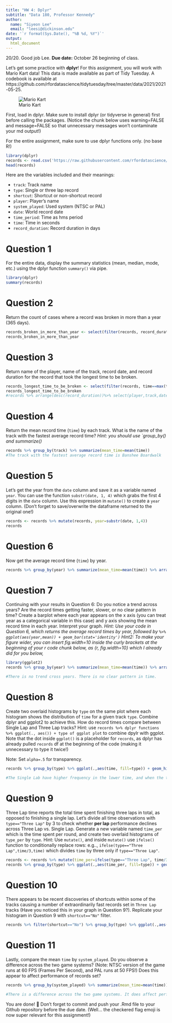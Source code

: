 ```yaml
---
title: "HW 4: Dplyr"
subtitle: "Data 180, Professor Kennedy"
author: 
  name: "Siyeon Lee"
  email: "leesi@dickinson.edu"
date: '`r format(Sys.Date(), "%B %d, %Y")`'
output: 
  html_document
---
```

20/20. Good job Lee. 
**Due date:** October 26 beginning of class.

Let's get some practice with **dplyr**! For this assignment, you will work with Mario Kart data! This data is made available as part of Tidy Tuesday. A codebook is available at https://github.com/rfordatascience/tidytuesday/tree/master/data/2021/2021-05-25.

![Mario Kart](https://camo.githubusercontent.com/248411ba0d52bb38f1dccd3f74ed9d5a37f56aa95dbfb92518768b020959576c/68747470733a2f2f692e696e73696465722e636f6d2f356337643361313932363238393833663866373137623166)

First, load in dplyr. Make sure to install dplyr (or tidyverse in general) first before calling the packages. (Notice the chunk below uses warning=FALSE and message=FALSE so that unnecessary messages won't contaminate your md output!)

For the entire assignment, make sure to use dplyr functions only. (no base R!)

```r
library(dplyr)
records <- read.csv('https://raw.githubusercontent.com/rfordatascience/tidytuesday/master/data/2021/2021-05-25/records.csv')
head(records)
```

Here are the variables included and their meanings:

- `track`: </t>Track name <br>
- `type`: </t>Single or three lap record  <br>
- `shortcut`: </t>Shortcut or non-shortcut record  <br>
- `player`: </t>Player’s name  <br>
- `system_played`: </t>Used system (NTSC or PAL)<br>
- `date`: </t>World record date  <br>
- `time_period`: </t>Time as hms period  <br>
- `time`: </t>Time in seconds  <br>
- `record_duration`: </t>Record duration in days  <br>


# Question 1
For the entire data, display the summary statistics (mean, median, mode, etc.) using the dplyr function `summary()` via pipe.

```r
library(dplyr)
summary(records)
```
# Question 2
Return the count of cases where a record was broken in more than a year (365 days).

```r
records_broken_in_more_than_year <- select(filter(records, record_duration>365),record_duration)
records_broken_in_more_than_year
```
# Question 3
Return name of the player, name of the track, record date, and record duration for the record that took the longest time to be broken.

```r
records_longest_time_to_be_broken <- select(filter(records, time==max(time)), player, track, date, record_duration)
records_longest_time_to_be_broken
#records %>% arrange(desc(record_duration))%>% select(player,track,date,record_duration) %>% head(1) (-2)
```

# Question 4
Return the mean record time (`time`) by each track. What is the name of the track with the fastest average record time? *Hint: you should use `group_by() and summarize()*

```r
records %>% group_by(track) %>% summarize(mean_time=mean(time))
#The track with the fastest average record time is Banshee Boardwalk

```
# Question 5
Let's get the year from the `date` column and save it as a variable named `year`. You can use the function `substr(date, 1, 4)` which grabs the first 4 digits in the `date` column. Use this expression in `mutate()` to create a `year` column. (Don't forget to save/overwrite the dataframe returned to the original one!)

```r
records <- records %>% mutate(records, year=substr(date, 1,4))
records
```

# Question 6
Now get the average record time (`time`) by year.

```r
records %>% group_by(year) %>% summarize(mean_time=mean(time)) %>% arrange(desc(mean_time))
```
# Question 7
Continuing with your results in Question 6: Do you notice a trend across years? Are the record times getting faster, slower, or no clear pattern in time? Create a barplot where each year appears on the x axis (you can treat year as a categorical variable in this case) and y axis showing the mean record time in each year. Interpret your graph. *Hint: Use your code in Question 6, which returns the average record times by year, followed by ` %>% ggplot(aes(year,mean)) + geom_bar(stat='identity')` Hint2: To make your figure wider, you can insert fig.width=10 inside the curly brackets at the beginning of your r code chunk below, as {r, fig.width=10} which I already did for you below,*

```r
library(ggplot2)
records %>% group_by(year) %>% summarize(mean_time=mean(time)) %>% arrange(desc(mean_time)) %>% ggplot(aes(year,mean_time)) + geom_bar(stat='identity')

#There is no trend cross years. There is no clear pattern in time.
```

# Question 8
Create two overlaid histograms by `type` on the same plot where each histogram shows the distribution of `time` for a given track `type`. Combine dplyr and ggplot2 to achieve this. How do record times compare between Single Lap and Three Lap tracks? Hint: use `records %>% dplyr functions %>% ggplot(., aes()) + type of ggplot plot` to combine dpylr with ggplot. Note that the dot inside `ggplot()` is a placeholder for `records`, as dplyr has already pulled `records` df at the beginning of the code (making it unnecessary to type it twice!)

Note: Set `alpha=.5` for transparency.

```r
records %>% group_by(type) %>% ggplot(.,aes(time, fill=type)) + geom_histogram(position="identity", color="black", alpha=.5) + labs(x="Time",y="Frequency")

#The Single Lab have higher frequency in the lower time, and when the time goes higher, Three Lap have more frequency.
```

# Question 9
Three Lap time reports the total time spent finishing three laps in total, as opposed to finishing a single lap. Let's divide all time observations with `type=="Three Lap"` by 3 to check whether **per lap** performance declines across Three Lap vs. Single Lap. Generate a new variable named `time_per` which is the time spent per round, and create two overlaid histograms of `type_per` by `type`. Hint: Use `mutate()`, and inside `mutate()` use `ifelse()` function to conditionally replace rows: e.g.., `ifelse(type=="Three Lap",time/3,time)` which divides `time` by three only if `type=="Three Lap"`.

```r
records <- records %>% mutate(time_per=ifelse(type=="Three Lap", time/3, time))
records %>% group_by(type) %>% ggplot(.,aes(time_per, fill=type)) + geom_histogram(position="identity", color="black", alpha=.5) + labs(x="Time", y="Frequency")
```
# Question 10
There appears to be recent discoveries of shortcuts within some of the tracks causing a number of extraordinarily fast records set in `Three Lap` tracks (Have you noticed this in your graph in Question 9?). Replicate your histogram in Question 9 with `shortcut=="No"` filter.

```r
records %>% filter(shortcut=="No") %>% group_by(type) %>% ggplot(.,aes(time_per, fill=type)) + geom_histogram(position="identity", color="black", alpha=.5) + labs(y="Frequency")
```

# Question 11
Lastly, compare the mean `time` by `system_played`. Do you observe a difference across the two game systems? (Note: NTSC version of the game runs at 60 FPS (Frames Per Second), and PAL runs at 50 FPS!) Does this appear to affect performance of records set?

```r
records %>% group_by(system_played) %>% summarize(mean_time=mean(time))

#There is a difference across the two game systems. It does affect performance of records set since NTSC have shorter time than PAL.
```

You are done! 🏁 Don't forget to commit and push your .Rmd file to your Github repository before the due date. (Well... the checkered flag emoji is now super relevant for this assignment!)


